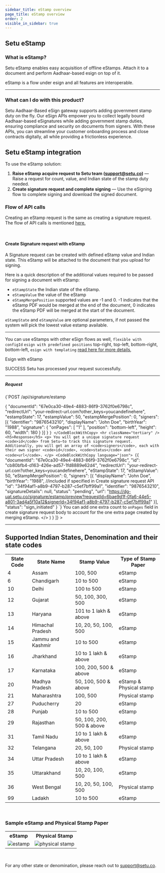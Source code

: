 ```yaml
---
sidebar_title: eStamp overview
page_title: eStamp overview
order: 2
visible_in_sidebar: true
---
```


## Setu eStamp

### What is eStamp?


Setu eStamp enables easy acquisition of offline eStamps.
Attach it to a document and perform Aadhaar-based esign on top of it.

eStamp is a flow under esign and all features are interoperable.

<hr class="primary" />

### What can I do with this product?

Setu Aadhaar-Based eSign gateway supports adding government stamp duty on the fly.
Our eSign APIs empower you to collect legally bound Aadhaar-based eSignatures while adding government
stamp duties, ensuring compliance and security on documents from signers. With these APIs, you can streamline your
customer onboarding process and close contracts digitally, all while providing a frictionless experience.

## Setu eStamp integration

To use the eStamp solution:

1. **Raise eStamp acquire request to Setu team (support@setu.co)** — Raise a request for count, value, and Indian state of the stamp duty needed.
2. **Create signature request and complete signing** — Use the eSigning flow to complete signing and download the signed document.


### Flow of API calls
Creating an eStamp request is the same as creating a signature request.
The flow of API calls is mentioned <a href="/data/esign/quickstart">here.</a>


<br/>

#### Create Signature request with eStamp


A Signature request can be created with defined eStamp value
and Indian state. This eStamp will be attached to the document that you upload for signing.
<br/>

Here is a quick description of the additional values required to be passed for signing a document with eStamp:

- `eStampState` the Indian state of the eStamp.
- `eStampValue` the value of the eStamp
- `eStampMergePosition` supported values are -1 and 0. -1 indicates that the eStamp PDF would be merged at the end of the document, 0 indicates the eStamp PDF will be merged at the start of the document.

<Callout type="tip">
  <code>eStampState</code> and <code>eStampValue</code> are optional parameters, if not passed the system will pick the lowest value estamp available.
</Callout>

<hr class="tertiary" />

<Callout type="tip">
    You can use eStamps with other eSign flows as well,
    <code>flexible with configId</code>  
    <code>esign with predefined positions</code> top-right, top-left, bottom-right, bottom-left,
    <code>esign with templating</code>  
    <a href="/data/esign/overview">read here for more details</a>,
</Callout>

<br/>

<Text size="large" weight="600">Esign with eStamp</Text>

<Row>
  <Portion desktopSpan="whole">
    <Tabs
      tabs={[
        {
          key: "1",
          label: "201",
          content: (
            <>
              <Text size="medium" marginBottom="none" paddingRight="medium"><Badge type="success">SUCCESS</Badge> Setu has processed your
              request successfully.</Text>
              <br/>
              <hr className="tertiary" />
              <h5>Request</h5>
              <CodeBlockWithCopy language="json">
                {`POST /api/signature/estamp 
                
{ 
    "documentId": "67e0ca30-49e4-4883-86f9-3762f0e6798c", 
    "redirectUrl": "your-redirect-url.com?other_keys=youcandefinehere", 
    "estampState": 17,
    "estampValue": 50,
    "estampMergePosition": 0,
    "signers": [{ 
        "identifier": "9876543210", 
        "displayName": "John Doe", 
        "birthYear": "1988",
        "signature": { 
            "onPages": [ 
                "1" 
            ], 
            "position": "bottom-left", 
            "height": 60, 
            "width": 180 
        } 
    }] 
} `}
              </CodeBlockWithCopy>
              <hr className="tertiary" />
              <h5>Response</h5>
              <p>
                You will get a unique signature request <code>id</code> from Setu—to track this signature request. Additionally, you will get an array of <code>signers</code>, each with their own signer <code>id</code>, <code>status</code> and <code>url</code>.
              </p>
              <CodeBlockWithCopy language="json">
                {`{ 
    "documentId": "67e0ca30-49e4-4883-86f9-3762f0e6798c", 
    "id": "cb80bfb4-d163-426e-ad57-1fd8889e62d4", 
    "redirectUrl": "your-redirect-url.com?other_keys=youcandefinehere", 
    "eStampState": 17,
    "eStampValue": 50,
    "eStampMergePosition": 0,
    "signers": [{ 
            "displayName": "John Doe", 
            "birthYear": "1988", //included if specified in Create signature request API
            "id": "34f94af1-a8b9-4797-b287-c5ef7bff99a1", 
            "identifier": "9876543210", 
            "signatureDetails": null, 
            "status": "pending", 
            "url": "https://dg-uat.setu.co/signature/estamp/preview?requestId=6bae9d1f-0fa6-44e5-a801-3ad4a5f10a12&signerId=34f94af1-a8b9-4797-b287-c5ef7bff99a1" 
    }], 
    "status": "sign_initiated" 
} `}
              </CodeBlockWithCopy>
              <Callout type="warning">
                    You can add one extra count to <code>onPages</code> 
                    field in create signature request body 
                    to account for the one extra page created by merging eStamp.
                </Callout>
            </>
          )
        }
      ]}
    ></Tabs>
  </Portion>
</Row>

<hr class="primary" />

## Supported Indian States, Denomination and their state codes

<table>
<tr><th>State Code</th><th>State Name</th><th>Stamp Value</th><th>Type of Stamp Paper</th></tr>
<tr><td>4</td><td>Assam</td><td>100, 500</td><td>eStamp</td></tr>
<tr><td>6</td><td>Chandigarh</td><td>10 to 500</td><td>eStamp</td></tr>
<tr><td>10</td><td>Delhi</td><td>100 to 500</td><td>eStamp</td></tr>
<tr><td>12</td><td>Gujarat</td><td>50, 100, 300, 500</td><td>eStamp</td></tr>
<tr><td>13</td><td>Haryana</td><td>101 to 1 lakh & above</td><td>eStamp</td></tr>
<tr><td>14</td><td>Himachal Pradesh</td><td>10, 20, 50, 100, 500</td><td>eStamp</td></tr>
<tr><td>15</td><td>Jammu and Kashmir</td><td>10 to 500</td><td>eStamp</td></tr>
<tr><td>16</td><td>Jharkhand</td><td>10 to 1 lakh & above</td><td>eStamp</td></tr>
<tr><td>17</td><td>Karnataka</td><td>100, 200, 500 & above</td><td>eStamp</td></tr>
<tr><td>20</td><td>Madhya Pradesh</td><td>50, 100, 500 & above</td><td>eStamp & Physical stamp</td></tr>
<tr><td>21</td><td>Maharashtra</td><td>100, 500</td><td>Physical stamp</td></tr>
<tr><td>27</td><td>Puducherry</td><td>20</td><td>eStamp</td></tr>
<tr><td>28</td><td>Punjab</td><td>10 to 500</td><td>eStamp</td></tr>
<tr><td>29</td><td>Rajasthan</td><td>50, 100, 200, 500 & above</td><td>eStamp</td></tr>
<tr><td>31</td><td>Tamil Nadu</td><td>10 to 1 lakh & above</td><td>eStamp</td></tr>
<tr><td>32</td><td>Telangana</td><td>20, 50, 100</td><td>Physical stamp</td></tr>
<tr><td>34</td><td>Uttar Pradesh</td><td>10 to 1 lakh & above</td><td>eStamp</td></tr>
<tr><td>35</td><td>Uttarakhand</td><td>10, 20, 100, 500</td><td>eStamp</td></tr>
<tr><td>36</td><td>West Bengal</td><td>10, 20, 50, 100, 500</td><td>Physical stamp</td></tr>
<tr><td>99</td><td>Ladakh</td><td>10 to 500</td><td>eStamp</td></tr>
</table>

<br />

### Sample eStamp and Physical Stamp Paper

<table>
  <tr>
    <th>eStamp</th>
    <th>Physical Stamp</th>
  </tr>
  <tr>
    <td><img src="https://d17kpcthhpu5tq.cloudfront.net/wp-content/uploads/2016/04/stamp-paper-2-500x700-1.jpg" alt="estamp"/></td>
    <td><img src="https://d17kpcthhpu5tq.cloudfront.net/wp-content/uploads/2016/04/Telangana-Stamp-paper-500x700-1.jpg" alt="physical stamp"/></td>
  </tr>
</table>

<br/>

For any other state or denomination, please reach out to support@setu.co.


<WasPageHelpful />
